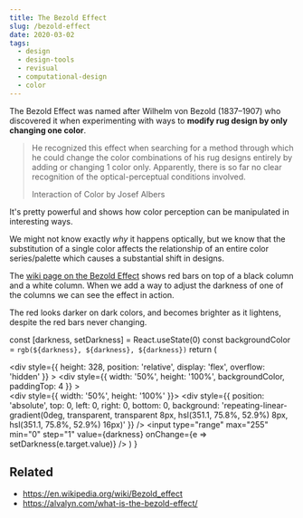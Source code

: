 ```yaml
---
title: The Bezold Effect
slug: /bezold-effect
date: 2020-03-02
tags:
  - design
  - design-tools
  - revisual
  - computational-design
  - color
---
```


The Bezold Effect was named after Wilhelm von Bezold (1837–1907) who
discovered it when experimenting with ways to **modify rug design
by only changing one color**.

> He recognized this effect when searching for a method through which he could change
> the color combinations of his rug designs entirely by adding or changing 1 color only.
> Apparently, there is so far no clear recognition of the optical-perceptual conditions
> involved.
>
> Interaction of Color by Josef Albers

It's pretty powerful and shows how color perception can be manipulated in
interesting ways.

We might not know exactly _why_ it happens optically, but we know that the substitution of
a single color affects the relationship of an entire color series/palette which causes a
substantial shift in designs.

The [wiki page on the Bezold Effect](https://en.wikipedia.org/wiki/Bezold_effect) shows
red bars on top of a black column and a white column. When we add a way to adjust the darkness
of one of the columns we can see the effect in action.

The red looks darker on dark colors, and becomes brighter as it lightens, despite the red bars
never changing.

  const [darkness, setDarkness] = React.useState(0)
  const backgroundColor = `rgb(${darkness}, ${darkness}, ${darkness})`
  return (
    <div>
      <div
        style={{
          height: 328,
          position: 'relative',
          display: 'flex',
          overflow: 'hidden'
        }}
      >
        <div
          style={{
            width: '50%',
            height: '100%',
            backgroundColor,
            paddingTop: 4
          }}
        ></div>
        <div style={{ width: '50%', height: '100%' }}></div>
        <div
          style={{
            position: 'absolute',
            top: 0,
            left: 0,
            right: 0,
            bottom: 0,
            background:
              'repeating-linear-gradient(0deg, transparent, transparent 8px, hsl(351.1, 75.8%, 52.9%) 8px, hsl(351.1, 75.8%, 52.9%) 16px)'
          }}
        />
      </div>
      <input
        type="range"
        max="255"
        min="0"
        step="1"
        value={darkness}
        onChange={e => setDarkness(e.target.value)}
      />
    </div>
  )
}

<BezoldExample />

## Related

- https://en.wikipedia.org/wiki/Bezold_effect
- https://alvalyn.com/what-is-the-bezold-effect/
